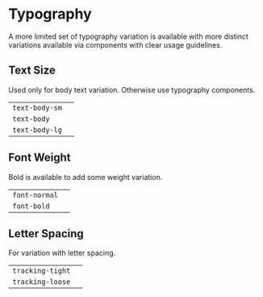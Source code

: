 

<Meta title="CSS Utilities/Typography" />

# Typography

A more limited set of typography variation is available with more distinct variations available via components with clear usage guidelines.

## Text Size

Used only for body text variation. Otherwise use typography components.

|                |                                   |
| -------------- | --------------------------------- |
| `text-body-sm` | <TextStyle name="text-body-sm" /> |
| `text-body`    | <TextStyle name="text-body" />    |
| `text-body-lg` | <TextStyle name="text-body-lg" /> |

## Font Weight

Bold is available to add some weight variation.

|               |                                  |
| ------------- | -------------------------------- |
| `font-normal` | <TextStyle name="font-normal" /> |
| `font-bold`   | <TextStyle name="font-bold" />   |

## Letter Spacing

For variation with letter spacing.

|                  |                                     |
| ---------------- | ----------------------------------- |
| `tracking-tight` | <TextStyle name="tracking-tight" /> |
| `tracking-loose` | <TextStyle name="tracking-loose" /> |
